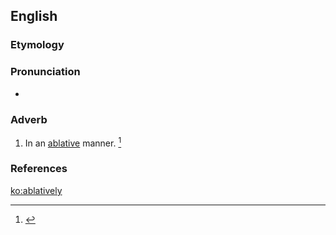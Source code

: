 ==English==

===Etymology===
{{suffix|ablative|ly|t1=to carry away|lang=en}}

===Pronunciation===
* {{a|US}} {{IPA|/ˌæb.lə.ˈtaɪv.li/|lang=en}}

===Adverb===
{{en-adv}}
# In an [[ablative]] manner. {{defdate|Mid 19<sup>th</sup> century.}}<ref>{{R:SOED5|page=5}}</ref>

===References===
<references/>

[[ko:ablatively]]